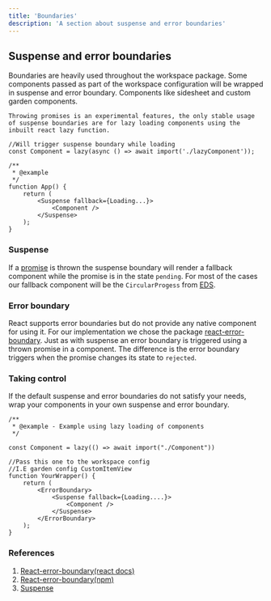 ---
title: 'Boundaries'
description: 'A section about suspense and error boundaries'
---

## Suspense and error boundaries

Boundaries are heavily used throughout the workspace package.
Some components passed as part of the workspace configuration will be wrapped in suspense and error boundary.
Components like sidesheet and custom garden components.

`Throwing promises is an experimental features, the only stable usage of suspense boundaries are for lazy loading components using the inbuilt react lazy function.`

```tsx
//Will trigger suspense boundary while loading
const Component = lazy(async () => await import('./lazyComponent'));

/**
 * @example
 */
function App() {
	return (
		<Suspense fallback={Loading...}>
			<Component />
		</Suspense>
	);
}
```

### Suspense

If a [promise](https://developer.mozilla.org/en-US/docs/web/javascript/reference/global_objects/promise) is thrown the suspense boundary will render a fallback component while the promise is in the state `pending`.
For most of the cases our fallback component will be the `CircularProgess` from [EDS](https://eds.equinor.com).

### Error boundary

React supports error boundaries but do not provide any native component for using it.
For our implementation we chose the package [react-error-boundary](https://www.npmjs.com/package/react-error-boundary).
Just as with suspense an error boundary is triggered using a thrown promise in a component. The difference is the error boundary triggers when the promise changes its state to `rejected`.

### Taking control

If the default suspense and error boundaries do not satisfy your needs, wrap your components in your own suspense and error boundary.

```tsx
/**
 * @example - Example using lazy loading of components
 */

const Component = lazy(() => await import("./Component"))

//Pass this one to the workspace config
//I.E garden config CustomItemView
function YourWrapper() {
	return (
		<ErrorBoundary>
			<Suspense fallback={Loading....}>
				<Component />
			</Suspense>
		</ErrorBoundary>
	);
}
```

### References

1. [React-error-boundary(react docs)](https://reactjs.org/docs/error-boundaries.html)
2. [React-error-boundary(npm)](https://www.npmjs.com/package/react-error-boundary)
3. [Suspense](https://beta.reactjs.org/reference/react/Suspense)
